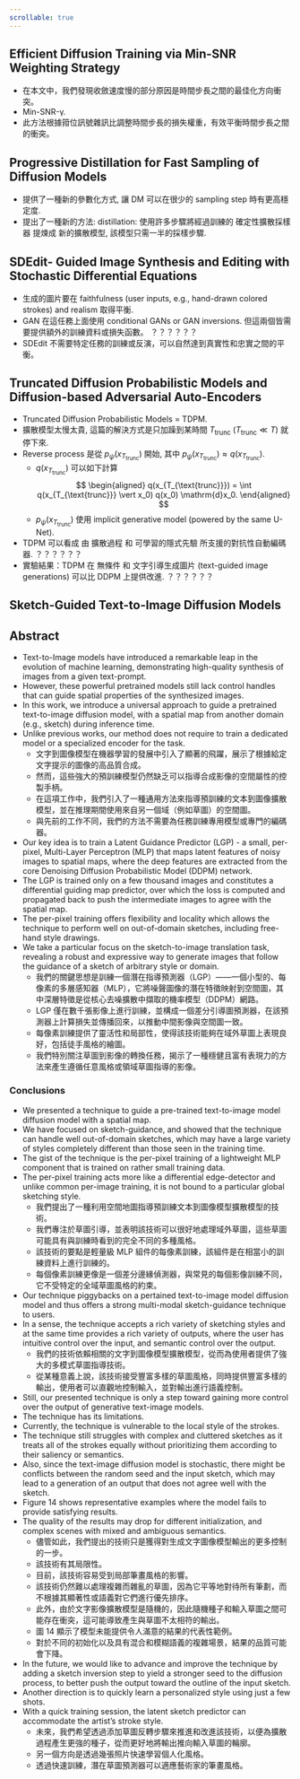 ```yaml
---
scrollable: true
---
```


## Efficient Diffusion Training via Min-SNR Weighting Strategy
- 在本文中，我們發現收斂速度慢的部分原因是時間步長之間的最佳化方向衝突。
- Min-SNR-γ.
- 此方法根據箝位訊號雜訊比調整時間步長的損失權重，有效平衡時間步長之間的衝突。

## Progressive Distillation for Fast Sampling of Diffusion Models
- 提供了一種新的參數化方式, 讓 DM 可以在很少的 sampling step 時有更高穩定度.
- 提出了一種新的方法: distillation: 使用許多步驟將經過訓練的 確定性擴散採樣器 提煉成 新的擴散模型, 該模型只需一半的採樣步驟.

## SDEdit- Guided Image Synthesis and Editing with Stochastic Differential Equations
- 生成的圖片要在 faithfulness (user inputs, e.g., hand-drawn colored strokes) and realism 取得平衡.
- GAN 在這任務上面使用 conditional GANs or GAN inversions. 但這兩個皆需要提供額外的訓練資料或損失函數。 ？？？？？？
- SDEdit 不需要特定任務的訓練或反演，可以自然達到真實性和忠實之間的平衡。

## Truncated Diffusion Probabilistic Models and Diffusion-based Adversarial Auto-Encoders
- Truncated Diffusion Probabilistic Models = TDPM.
- 擴散模型太慢太貴, 這篇的解決方式是只加躁到某時間 $T_{\text{trunc}}$ ($T_{\text{trunc}}\ll T$) 就停下來. 
- Reverse process 是從 $p_{\psi}(x_{T_{\text{trunc}}})$ 開始, 其中 $p_{\psi}(x_{T_{\text{trunc}}}) \approx q (x_{T_{\text{trunc}}}).$
  - $q (x_{T_{\text{trunc}}})$ 可以如下計算
    $$
    \begin{aligned}
      q(x_{T_{\text{trunc}}}) = \int q(x_{T_{\text{trunc}}} \vert x_0) q(x_0) \mathrm{d}x_0.
    \end{aligned}
    $$
  - $p_{\psi}(x_{T_{\text{trunc}}})$ 使用 implicit generative model (powered by the same U-Net).
- TDPM 可以看成 由 擴散過程 和 可學習的隱式先驗 所支援的對抗性自動編碼器. ？？？？？？
- 實驗結果：TDPM 在 無條件 和 文字引導生成圖片 (text-guided image generations) 可以比 DDPM 上提供改進. ？？？？？？

## Sketch-Guided Text-to-Image Diffusion Models

## Abstract

- Text-to-Image models have introduced a remarkable leap in the evolution of machine learning, demonstrating high-quality synthesis of images from a given text-prompt.
- However, these powerful pretrained models still lack control handles that can guide spatial properties of the synthesized images.
- In this work, we introduce a universal approach to guide a pretrained text-to-image diffusion model, with a spatial map from another domain (e.g., sketch) during inference time.
- Unlike previous works, our method does not require to train a dedicated model or a specialized encoder for the task.
  - 文字到圖像模型在機器學習的發展中引入了顯著的飛躍，展示了根據給定文字提示的圖像的高品質合成。
  - 然而，這些強大的預訓練模型仍然缺乏可以指導合成影像的空間屬性的控製手柄。
  - 在這項工作中，我們引入了一種通用方法來指導預訓練的文本到圖像擴散模型，並在推理期間使用來自另一個域（例如草圖）的空間圖。
  - 與先前的工作不同，我們的方法不需要為任務訓練專用模型或專門的編碼器。

- Our key idea is to train a Latent Guidance Predictor (LGP) - a small, per-pixel, Multi-Layer Perceptron (MLP) that maps latent features of noisy images to spatial maps, where the deep features are extracted from the core Denoising Diffusion Probabilistic Model (DDPM) network.
- The LGP is trained only on a few thousand images and constitutes a differential guiding map predictor, over which the loss is computed and propagated back to push the intermediate images to agree with the spatial map.
- The per-pixel training offers flexibility and locality which allows the technique to perform well on out-of-domain sketches, including free-hand style drawings.
- We take a particular focus on the sketch-to-image translation task, revealing a robust and expressive way to generate images that follow the guidance of a sketch of arbitrary style or domain.
  - 我們的關鍵思想是訓練一個潛在指導預測器（LGP）——一個小型的、每像素的多層感知器（MLP），它將噪聲圖像的潛在特徵映射到空間圖，其中深層特徵是從核心去噪擴散中擷取的機率模型（DDPM）網路。
  - LGP 僅在數千張影像上進行訓練，並構成一個差分引導圖預測器，在該預測器上計算損失並傳播回來，以推動中間影像與空間圖一致。
  - 每像素訓練提供了靈活性和局部性，使得該技術能夠在域外草圖上表現良好，包括徒手風格的繪圖。
  - 我們特別關注草圖到影像的轉換任務，揭示了一種穩健且富有表現力的方法來產生遵循任意風格或領域草圖指導的影像。

### Conclusions

- We presented a technique to guide a pre-trained text-to-image model diffusion model with a spatial map.
- We have focused on sketch-guidance, and showed that the technique can handle well out-of-domain sketches, which may have a large variety of styles completely different than those seen in the training time.
- The gist of the technique is the per-pixel training of a lightweight MLP component that is trained on rather small training data.
- The per-pixel training acts more like a differential edge-detector and unlike common per-image training, it is not bound to a particular global sketching style.
  - 我們提出了一種利用空間地圖指導預訓練文本到圖像模型擴散模型的技術。
  - 我們專注於草圖引導，並表明該技術可以很好地處理域外草圖，這些草圖可能具有與訓練時看到的完全不同的多種風格。
  - 該技術的要點是輕量級 MLP 組件的每像素訓練，該組件是在相當小的訓練資料上進行訓練的。
  - 每個像素訓練更像是一個差分邊緣偵測器，與常見的每個影像訓練不同，它不受特定的全域草圖風格的約束。

- Our technique piggybacks on a pertained text-to-image model diffusion model and thus offers a strong multi-modal sketch-guidance technique to users.
- In a sense, the technique accepts a rich variety of sketching styles and at the same time provides a rich variety of outputs, where the user has intuitive control over the input, and semantic control over the output.
  - 我們的技術依賴相關的文字到圖像模型擴散模型，從而為使用者提供了強大的多模式草圖指導技術。
  - 從某種意義上說，該技術接受豐富多樣的草圖風格，同時提供豐富多樣的輸出，使用者可以直觀地控制輸入，並對輸出進行語義控制。

- Still, our presented technique is only a step toward gaining more control over the output of generative text-image models.
- The technique has its limitations.
- Currently, the technique is vulnerable to the local style of the strokes.
- The technique still struggles with complex and cluttered sketches as it treats all of the strokes equally without prioritizing them according to their saliency or semantics.
- Also, since the text-image diffusion model is stochastic, there might be conflicts between the random seed and the input sketch, which may lead to a generation of an output that does not agree well with the sketch.
- Figure 14 shows representative examples where the model fails to provide satisfying results.
- The quality of the results may drop for different initialization, and complex scenes with mixed and ambiguous semantics.
  - 儘管如此，我們提出的技術只是獲得對生成文字圖像模型輸出的更多控制的一步。
  - 該技術有其局限性。
  - 目前，該技術容易受到局部筆畫風格的影響。
  - 該技術仍然難以處理複雜而雜亂的草圖，因為它平等地對待所有筆劃，而不根據其顯著性或語義對它們進行優先排序。
  - 此外，由於文字影像擴散模型是隨機的，因此隨機種子和輸入草圖之間可能存在衝突，這可能導致產生與草圖不太相符的輸出。
  - 圖 14 顯示了模型未能提供令人滿意的結果的代表性範例。
  - 對於不同的初始化以及具有混合和模糊語義的複雜場景，結果的品質可能會下降。

- In the future, we would like to advance and improve the technique by adding a sketch inversion step to yield a stronger seed to the diffusion process, to better push the output toward the outline of the input sketch.
- Another direction is to quickly learn a personalized style using just a few shots.
- With a quick training session, the latent sketch predictor can accommodate the artist’s stroke style.
  - 未來，我們希望透過添加草圖反轉步驟來推進和改進該技術，以便為擴散過程產生更強的種子，從而更好地將輸出推向輸入草圖的輪廓。
  - 另一個方向是透過幾張照片快速學習個人化風格。
  - 透過快速訓練，潛在草圖預測器可以適應藝術家的筆畫風格。